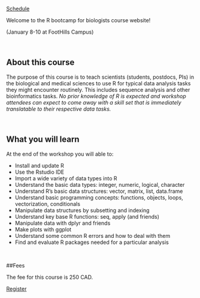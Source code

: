 

<div class="wrapper">
<a href="https://wcmcbioinformatics.github.io/Rbootcamp2018/Schedule.html" class="button button1">Schedule</a>
</div>

<p class="big"> Welcome to the R bootcamp for biologists course website! </p>

<div class="center">
<h32> (January 8-10 at FootHills Campus) </h32>
</div>

<br> 

## About this course
<p>

The purpose of this course is to teach scientists (students, postdocs, PIs) in the biological and medical sciences to use R for typical data analysis tasks they might encounter routinely. This includes sequence analysis and other bioinformatics tasks.
<i> No prior knowledge of R is expected and workshop attendees can expect to come away with a skill set that is immediately translatable to their respective data tasks.</i></p>

<br>

## What you will learn 

At the end of the workshop you will able to:

* Install and update R
* Use the Rstudio IDE
* Import a wide variety of data types into R
* Understand the basic data types: integer, numeric, logical, character
* Understand R’s basic data structures: vector, matrix, list, data.frame
* Understand basic programming concepts: functions, objects, loops, vectorization, conditionals
* Manipulate data structures by subsetting and indexing
* Understand key base R functions: seq, apply (and friends)
* Manipulate data with dplyr and friends
* Make plots with ggplot
* Understand some common R errors and how to deal with them
* Find and evaluate R packages needed for a particular analysis

<br>

##Fees

The fee for this course is 250 CAD.

<a href="https://docs.google.com/forms/d/e/1FAIpQLScZDvSREzHU6Fzwr-tdPLUp8sA8FTR27wE5O3jigY7OVLdmfQ/viewform" class="button button1">Register</a>